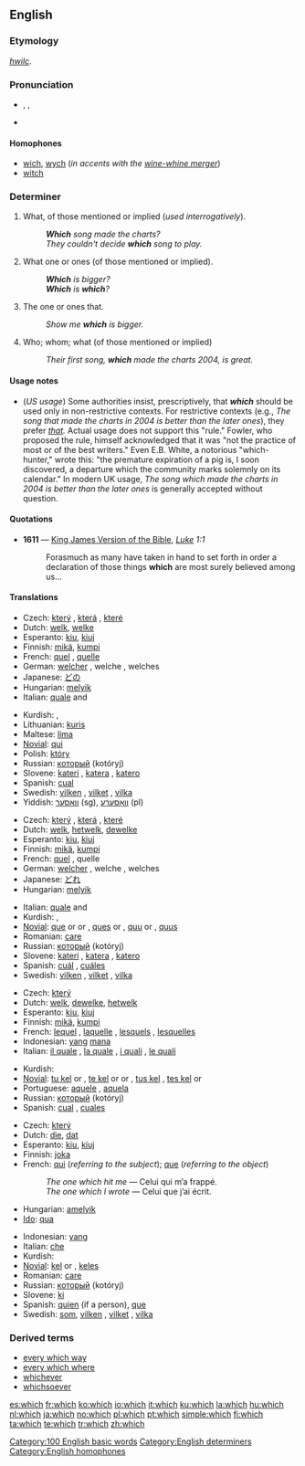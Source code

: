 {{wikipedia}}
==English==

{{rank|by|on|her|24|which|have|or|from}}

===Etymology===
{{OE.}} ''[[hwilc]]''.

===Pronunciation===
* {{enPR|wĭch}}, {{IPA|/wʰɪt​͡ʃ/}}, {{SAMPA|/wItS/}}
* {{audio|en-us-which.ogg|Audio (US)}}
*: {{rhymes|ɪtʃ}}

====Homophones====
* [[wich]], [[wych]] (''in accents with the [[wine-whine merger]]'')
* [[witch]]

===Determiner===
{{en-det}}

# What, of those mentioned or implied (''used interrogatively'').
#: '''''Which''' song made the charts?''
#: ''They couldn't decide '''which''' song to play.''
# {{context|interrogative}} What one or ones (of those mentioned or implied).
#: '''''Which''' is bigger?''
#: '''''Which''' is '''which'''?''
# {{context|relative}} The one or ones that.
#: ''Show me '''which''' is bigger.''
# {{context|relative}} Who; whom; what (of those mentioned or implied)
#: ''Their first song, '''which''' made the charts 2004, is great.''

====Usage notes====
* (''US usage'') Some authorities insist, prescriptively, that '''''which''''' should be used only in non-restrictive contexts. For restrictive contexts (e.g., ''The song that made the charts in 2004 is better than the later ones''), they prefer ''[[that]].''  Actual usage does not support this "rule." Fowler, who proposed the rule, himself acknowledged that it was "not the practice of most or of the best writers." Even E.B. White, a notorious "which-hunter," wrote this: "the premature expiration of a pig is, I soon discovered, a departure which the community marks solemnly on its calendar." In modern UK usage, ''The song which made the charts in 2004 is better than the later ones'' is generally accepted without question.

====Quotations====
* '''1611''' — [[w:King James Version of the Bible|King James Version of the Bible]], ''[[s:Bible (King James)/Luke|Luke]] 1:1''
*: Forasmuch as many have taken in hand to set forth in order a declaration of those things '''which''' are most surely believed among us...
====Translations====
{{trans-top|what, of those mentioned or implied}}
* Czech: [[který]] {{m}}, [[která]] {{f}}, [[které]] {{n}}
* Dutch: [[welk]], [[welke]]
* Esperanto: [[kiu]], [[kiuj]]
* Finnish: [[mikä]], [[kumpi]]
* French: [[quel]] {{m}}, [[quelle]] {{f}}
* German: [[welcher]] {{m}}, welche {{f}}, welches {{n}}
* Japanese: [[どの]]
* Hungarian: [[melyik]]
* Italian: [[quale]] {{m}} and {{f}}
{{trans-mid}}
* Kurdish: {{KUchar|[[کام]]}}, {{KUchar|[[کامه‌]]}}
* Lithuanian: [[kuris]]
* Maltese: [[lima]]
* [[Novial]]: [[qui]]
* Polish: [[który]] {{m}}
* Russian: [[который]] (kotóryj) {{m}}
* Slovene: [[kateri]] {{m}}, [[katera]] {{f}}, [[katero]] {{n}}
* Spanish: [[cual]]
* Swedish: [[vilken]] {{c}}, [[vilket]] {{n}}, [[vilka]] {{p}}
* Yiddish: [[וואָסער]] (sg), [[וואָסערע]] (pl)
{{trans-bottom}}

{{trans-top|(interrogative) what one or ones}}
* Czech: [[který]] {{m}}, [[která]] {{f}}, [[které]] {{n}}
* Dutch: [[welk]], [[hetwelk]], [[dewelke]]
* Esperanto: [[kiu]], [[kiuj]]
* Finnish: [[mikä]], [[kumpi]]
* French: [[quel]] {{m}}, quelle {{f}}
* German: [[welcher]] {{m}}, welche {{f}}, welches {{n}}
* Japanese: [[どれ]]
* Hungarian: [[melyik]]
{{trans-mid}}
* Italian: [[quale]] {{m}} and {{f}}
* Kurdish: {{KUchar|[[کام]]}}, {{KUchar|[[کامه‌]]}}
* [[Novial]]: [[que]] {{m|f}} or {{n|s}} or {{p}}, [[ques]] {{m|f}} or {{n|p}}, [[quu]] {{n|s}} or {{p}}, [[quus]] {{n|p}}
* Romanian: [[care#Romanian|care]]
* Russian: [[который]] (kotóryj) {{m}}
* Slovene: [[kateri]] {{m}}, [[katera]] {{f}}, [[katero]] {{n}}
* Spanish: [[cuál]] {{s}}, [[cuáles]] {{p}}
* Swedish: [[vilken]] {{c}}, [[vilket]] {{n}}, [[vilka]] {{p}}
{{trans-bottom}}

{{trans-top|(relative) the one(s) that}}
* Czech: [[který]]
* Dutch: [[welk]], [[dewelke]], [[hetwelk]]
* Esperanto: [[kiu]], [[kiuj]]
* Finnish: [[mikä]], [[kumpi]]
* French: [[lequel]] {{m}}, [[laquelle]] {{f}}, [[lesquels]] {{p}}, [[lesquelles]] {{f|p}}
* Indonesian: [[yang]] [[mana]]
* Italian: [[il quale]] {{m}}, [[la quale]] {{f}}, [[i quali]] {{p}}, [[le quali]] {{f|p}}
{{trans-mid}}
* Kurdish: {{KUchar|[[که‌وا]]}}
* [[Novial]]: [[tu kel]] {{n|s}} or {{p}}, [[te kel]] {{m|f}} or {{n|s}} or {{p}}, [[tus kel]] {{n|p}}, [[tes kel]] {{m|f}} or {{n|p}}
* Portuguese: [[aquele]] {{m}}, [[aquela]] {{f}}
* Russian: [[который]] (kotóryj) {{m}}
* Spanish: [[cual]] {{s}}, [[cuales]] {{p}}
{{trans-bottom}}

{{trans-top|(relative) who, whom, what}}
* Czech: [[který]]
* Dutch: [[die]], [[dat]]
* Esperanto: [[kiu]], [[kiuj]]
* Finnish: [[joka]]
* French: [[qui]] (''referring to the subject''); [[que]] (''referring to the object'')
*: ''The one which hit me'' — Celui qui m’a frappé.
*: ''The one which I wrote'' — Celui que j’ai écrit.
* Hungarian: [[amelyik]]
* [[Ido]]: [[qua]]
{{trans-mid}}
* Indonesian: [[yang]]
* Italian: [[che]]
* Kurdish: {{KUchar|[[که‌وا]]}}
* [[Novial]]: [[kel]] {{s}} or {{p}}, [[keles]] {{p}}
* Romanian: [[care]]
* Russian: [[который]] (kotóryj)
* Slovene: [[ki]]
* Spanish: [[quien]] (if a person), [[que]]
* Swedish: [[som]], [[vilken]] {{c}}, [[vilket]] {{n}}, [[vilka]] {{p}}
{{trans-bottom}}

===Derived terms===
* [[every which way]]
* [[every which where]]
* [[whichever]]
* [[whichsoever]]

[[Category:100 English basic words]]
[[Category:English determiners]]
[[Category:English homophones]]

[[es:which]]
[[fr:which]]
[[ko:which]]
[[io:which]]
[[it:which]]
[[ku:which]]
[[la:which]]
[[hu:which]]
[[nl:which]]
[[ja:which]]
[[no:which]]
[[pl:which]]
[[pt:which]]
[[simple:which]]
[[fi:which]]
[[ta:which]]
[[te:which]]
[[tr:which]]
[[zh:which]]